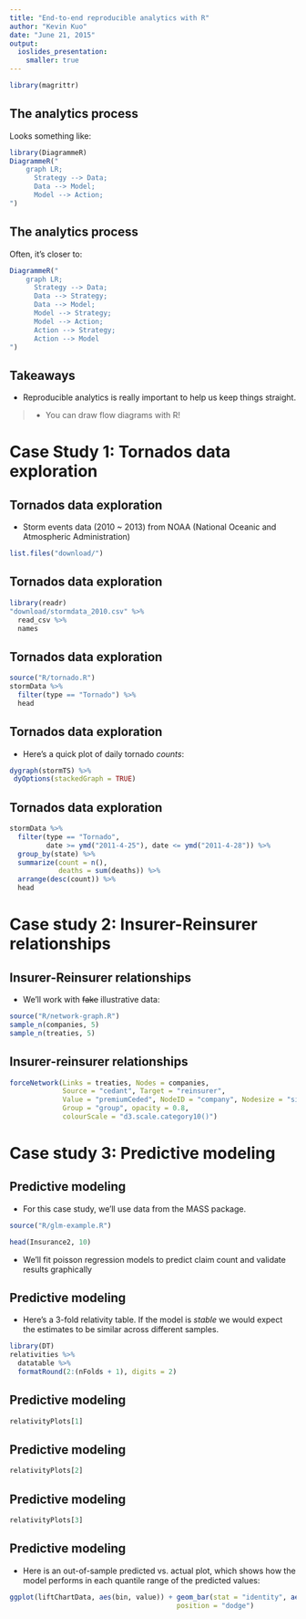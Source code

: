 ```yaml
---
title: "End-to-end reproducible analytics with R"
author: "Kevin Kuo"
date: "June 21, 2015"
output:
  ioslides_presentation:
    smaller: true
---
```


```R
library(magrittr)
```

## The analytics process

Looks something like:

```R
library(DiagrammeR)
DiagrammeR("
    graph LR;
      Strategy --> Data;
      Data --> Model;
      Model --> Action;
")
```

## The analytics process

Often, it's closer to:

```R
DiagrammeR("
    graph LR;
      Strategy --> Data;
      Data --> Strategy;
      Data --> Model;
      Model --> Strategy;
      Model --> Action;
      Action --> Strategy;
      Action --> Model
")
```

## Takeaways

- Reproducible analytics is really important to help us keep things straight.

> - You can draw flow diagrams with R!

# Case Study 1: Tornados data exploration

## Tornados data exploration

- Storm events data (2010 ~ 2013) from NOAA (National Oceanic and Atmospheric Administration)

```R
list.files("download/")
```

## Tornados data exploration {.smaller}

```R
library(readr)
"download/stormdata_2010.csv" %>%
  read_csv %>%
  names
```

## Tornados data exploration

```R
source("R/tornado.R")
stormData %>%
  filter(type == "Tornado") %>%
  head
```

## Tornados data exploration

- Here's a quick plot of daily tornado *counts*:

```R
dygraph(stormTS) %>%
 dyOptions(stackedGraph = TRUE)
```

## Tornados data exploration

```R
stormData %>%
  filter(type == "Tornado",
         date >= ymd("2011-4-25"), date <= ymd("2011-4-28")) %>%
  group_by(state) %>%
  summarize(count = n(),
            deaths = sum(deaths)) %>%
  arrange(desc(count)) %>%
  head
```

# Case study 2: Insurer-Reinsurer relationships

## Insurer-Reinsurer relationships {.smaller}

- We'll work with ~~fake~~ illustrative data:

```R
source("R/network-graph.R")
sample_n(companies, 5)
sample_n(treaties, 5)
```

## Insurer-reinsurer relationships

```R
forceNetwork(Links = treaties, Nodes = companies, 
             Source = "cedant", Target = "reinsurer",
             Value = "premiumCeded", NodeID = "company", Nodesize = "size",
             Group = "group", opacity = 0.8,
             colourScale = "d3.scale.category10()")
```

# Case study 3: Predictive modeling

## Predictive modeling

- For this case study, we'll use data from the MASS package.

```R
source("R/glm-example.R")
```

```R
head(Insurance2, 10)
```

- We'll fit poisson regression models to predict claim count and validate results graphically

## Predictive modeling {.smaller}

- Here's a 3-fold relativity table. If the model is *stable* we would expect the estimates to be similar across different samples.

```R
library(DT)
relativities %>% 
  datatable %>% 
  formatRound(2:(nFolds + 1), digits = 2)
```

## Predictive modeling

```R
relativityPlots[1]
```

## Predictive modeling

```R
relativityPlots[2]
```

## Predictive modeling

```R
relativityPlots[3]
```

## Predictive modeling

- Here is an out-of-sample predicted vs. actual plot, which shows how the model performs in each quantile range of the predicted values:

```R
ggplot(liftChartData, aes(bin, value)) + geom_bar(stat = "identity", aes(fill = variable), 
                                         position = "dodge")
```